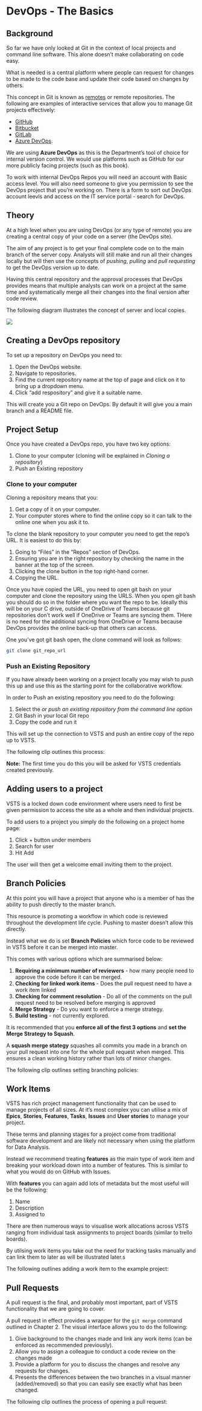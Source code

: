 # DevOps - The Basics

## Background

So far we have only looked at Git in the context of local projects and command line software. This alone doesn't make collaborating on code easy. 

What is needed is a central platform where people can request for changes to be made to the code base and update their code based on changes by others.  

This concept in Git is known as [remotes](https://git-scm.com/book/en/v2/Git-Basics-Working-with-Remotes) or remote repositories.
The following are examples of interactive services that allow you to manage Git projects effectively:

- [GitHub](github.com)
- [Bitbucket](https://bitbucket.org)
- [GitLab](gitlab.com/)
- [Azure DevOps](https://azure.microsoft.com/en-us/services/devops/).

We are using **Azure DevOps** as this is the Department's tool of choice for internal version control. We would use platforms such as GitHub for our more publicly facing projects (such as this book).

To work with internal DevOps Repos you will need an account with Basic access level.
You will also need someone to give you permission to see the DevOps project that you're working on.
There is a form to sort out DevOps account leevls and access on the IT service portal - search for DevOps.

## Theory 

At a high level when you are using DevOps (or any type of remote) you are creating a central copy of your code on a server (the DevOps site). 

The aim of any project is to get your final complete code on to the main branch of the server copy. Analysts will still make and run all their changes locally but will then use the concepts of *pushing*, *pulling* and *pull requesting* to get the DevOps version up to date.

Having this central repository and the approval processes that DevOps provides means that multiple analysts can work on a project at the same time and systematically merge all their changes into the final version after code review.

The following diagram illustrates the concept of server and local copies. 

![](www/distributed_version_control.png)

## Creating a DevOps repository

To set up a repository on DevOps you need to:

1. Open the DevOps website.
2. Navigate to repositories.
3. Find the current repository name at the top of page and click on it to bring up a dropdown menu.
4. Click "add respository" and give it a suitable name.

This will create you a Git repo on DevOps. By default it will give you a main branch and a README file.


## Project Setup

Once you have created a DevOps repo, you have two key options: 

1. Clone to your computer (cloning will be explained in *Cloning a repository*)
2. Push an Existing repository

### Clone to your computer

Cloning a repository means that you:

1. Get a copy of it on your computer.
2. Your computer stores where to find the online copy so it can talk to the online one when you ask it to.

To clone the blank repository to your computer you need to get the repo's URL.
It is easiest to do this by:

1. Going to "Files" in the "Repos" section of DevOps.
2. Ensuring you are in the right repository by checking the name in the banner at the top of the screen.
3. Clicking the clone button in the top right-hand corner.
4. Copying the URL.

Once you have copied the URL, you need to open git bash on your computer and clone the repository using the URLS.
When you open git bash you should do so in the folder where you want the repo to be.
Ideally this will be on your C drive, outside of OneDrive of Teams because git repositories don't work well if OneDrive
or Teams are syncing them.
THere is no need for the additional syncing from OneDrive or Teams because DevOps provides the online back-up that others can access.

One you've got git bash open, the clone command will look as follows:

```sh
git clone git_repo_url
```

### Push an Existing Repository

If you have already been working on a project locally you may wish to push this up and use this as the starting point for the collaborative workflow.

In order to Push an existing repository you need to do the following:

1. Select the *or push an existing repository from the command line option*
2. Git Bash in your local Git repo
3. Copy the code and run it

This will set up the connection to VSTS and push an entire copy of the repo up to VSTS.

The following clip outlines this process:

**Note:** The first time you do this you will be asked for VSTS credentials created previously.

## Adding users to a project

VSTS is a locked down code environment where users need to first be given permission to access the site as a whole and then individual projects. 

To add users to a project you simply do the following on a project home page:

1. Click + button under members
2. Search for user
3. Hit Add

The user will then get a welcome email inviting them to the project.


## Branch Policies

At this point you will have a project that anyone who is a member of has the ability to push directly to the master branch. 

This resource is promoting a workflow in which code is reviewed throughout the development life cycle. Pushing to master doesn't allow this directly. 

Instead what we do is set **Branch Policies** which force code to be reviewed in VSTS before it can be merged into master. 

This comes with various options which are summarised below:

1. **Requiring a minimum number of reviewers** - how many people need to approve the code before it can be merged.
2. **Checking for linked work items** - Does the pull request need to have a work item linked
3. **Checking for comment resolution** - Do all of the comments on the pull request need to be resolved before merging is approved
4. **Merge Strategy** - Do you want to enforce a merge strategy. 
5. **Build testing** - not currently explored.

It is recommended that you **enforce all of the first 3 options** and **set the Merge Strategy to Squash**. 

A **squash merge stategy** squashes all commits you made in a branch on your pull request into one for the whole pull request when merged. This ensures a clean working history rather than lots of minor changes.

The following clip outlines setting branching policies:



## Work Items

VSTS has rich project management functionality that can be used to manage projects of all sizes. At it's most complex you can utilise a mix of **Epics**, **Stories**, **Features**, **Tasks**, **Issues** and **User stories** to manage your project. 

These terms and planning stages for a project come from traditional software development and are likely not necessary when using the platform for Data Analysis. 

Instead we recommend treating **features** as the main type of work item and breaking your workload down into a number of features. This is similar to what you would do on GitHub with Issues. 

With **features** you can again add lots of metadata but the most useful will be the following:

1. Name
2. Description
3. Assigned to

There are then numerous ways to visualise work allocations across VSTS ranging from individual task assignments to project boards (similar to trello boards).

By utilsing work items you take out the need for tracking tasks manually and can link them to later as will be illustrated later.s

The following outlines adding a work item to the example project:



## Pull Requests

A pull request is the final, and probably most important, part of VSTS functionality that we are going to cover.

A pull request in effect provides a wrapper for the ```git merge``` command outlined in Chapter 2. The visual interface allows you to do the following:

1. Give background to the changes made and link any work items (can be enforced as recommended previously).
2. Allow you to assign a colleague to conduct a code review on the changes made
3. Provide a platform for you to discuss the changes and resolve any requests for changes.
4. Presents the differences between the two branches in a visual manner (added/removed) so that you can easily see exactly what has been changed.

The following clip outlines the process of opening a pull request:


